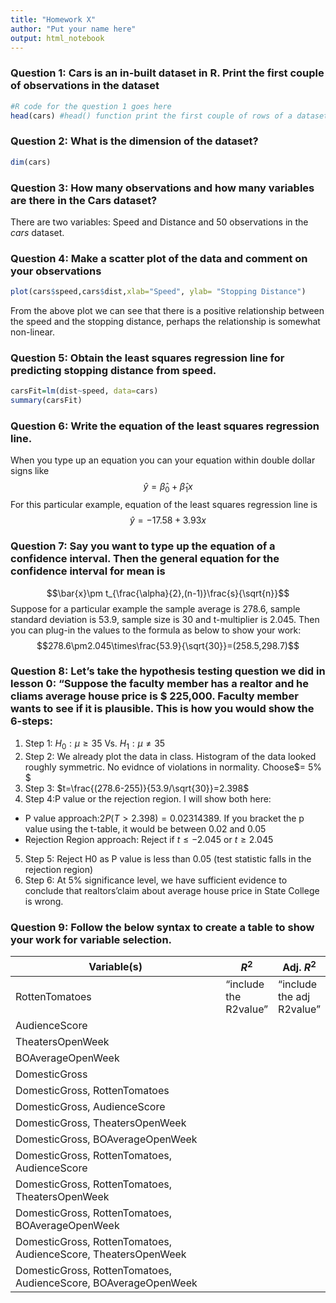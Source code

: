 ```yaml
---
title: "Homework X"
author: "Put your name here"
output: html_notebook
---
```


### Question 1: Cars is an in-built dataset in R. Print the first couple of observations in the dataset

```r
#R code for the question 1 goes here
head(cars) #head() function print the first couple of rows of a dataset
```

### Question 2: What is the dimension of the dataset? 
```r
dim(cars)
```
### Question 3: How many observations and how many variables are there in the Cars dataset? 
There are two variables: Speed and Distance and 50 observations in the *cars* dataset.

### Question 4: Make a scatter plot of the data and comment on your observations

```r
plot(cars$speed,cars$dist,xlab="Speed", ylab= "Stopping Distance")
```
From the above plot we can see that there is a positive relationship between the speed and the stopping distance, perhaps the relationship is somewhat non-linear. 

### Question 5: Obtain the least squares regression line for predicting stopping distance from speed. 

```r
carsFit=lm(dist~speed, data=cars)
summary(carsFit)
```
### Question 6: Write the equation of the least squares regression line. 
When you type up an equation you can your equation within double dollar signs like 
$$\hat{y}=\hat{\beta}_0+\hat{\beta}_1x$$
For this particular example, equation of the least squares regression line is
$$\hat{y}=-17.58+3.93x$$

### Question 7: Say you want to type up the equation of a confidence interval. Then the general equation for the confidence interval for mean is
$$\bar{x}\pm t_{\frac{\alpha}{2},(n-1)}\frac{s}{\sqrt{n}}$$
Suppose for a particular example the sample average is 278.6, sample standard deviation is 53.9, sample size is 30 and t-multiplier is 2.045. Then you can plug-in the values to the formula as below to show your work:
$$278.6\pm2.045\times\frac{53.9}{\sqrt{30}}=(258.5,298.7)$$

### Question 8: Let's take the hypothesis testing question we did in lesson 0: "Suppose the faculty member has a realtor and he cliams average house price is \$ 225,000. Faculty member wants to see if it is plausible. This is how you would show the 6-steps:

1. Step 1: $H_0:\mu \geq 35$ Vs. $H_1: \mu \neq 35$
2. Step 2: We already plot the data in class. Histogram of the data looked roughly symmetric. No evidnce of violations in normality. Choose$\alpha = 5\% $
3. Step 3: $t=\frac{(278.6-255)}{53.9/\sqrt{30}}=2.398$
4. Step 4:P value or the rejection region. I will show both here:
  + P value approach:$2P(T>2.398)=0.02314389$. If you bracket the p value using the t-table, it would be between 0.02 and 0.05
  + Rejection Region approach: Reject if $t\leq -2.045$ or $t\geq 2.045$
5. Step 5: Reject H0 as P value is less than 0.05 (test statistic falls in the rejection region)
6. Step 6: At 5% significance level, we have sufficient evidence to conclude that realtors'claim about average house price in State College is wrong. 


### Question 9: Follow the below syntax to create a table to show your work for variable selection. 

Variable(s) | $R^2$ | Adj. $R^2$
------------------------------------------------------------------------------ | ------------- | -------------
RottenTomatoes | "include the R2value" | "include the adj R2value" 
AudienceScore |  | 
TheatersOpenWeek |  | 
BOAverageOpenWeek |  | 
DomesticGross |  | 
DomesticGross, RottenTomatoes |  | 
DomesticGross, AudienceScore | | 
DomesticGross, TheatersOpenWeek |  | 
DomesticGross, BOAverageOpenWeek |  | 
DomesticGross, RottenTomatoes, AudienceScore |  | 
DomesticGross, RottenTomatoes, TheatersOpenWeek |  | 
DomesticGross, RottenTomatoes, BOAverageOpenWeek |  | 
DomesticGross, RottenTomatoes, AudienceScore, TheatersOpenWeek |  | 
DomesticGross, RottenTomatoes, AudienceScore, BOAverageOpenWeek |  | 



